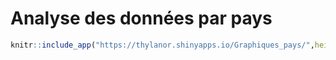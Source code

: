# Analyse des données par pays


```r
knitr::include_app("https://thylanor.shinyapps.io/Graphiques_pays/",height = "1000px")

```
